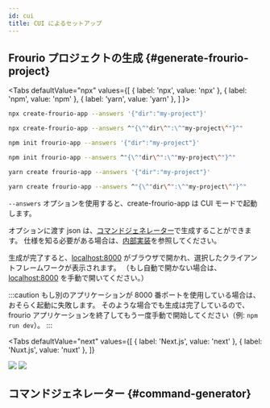 ```yaml
---
id: cui
title: CUI によるセットアップ
---
```



## Frourio プロジェクトの生成 {#generate-frourio-project}

<Tabs
  defaultValue="npx"
  values={[
    { label: 'npx', value: 'npx' },
    { label: 'npm', value: 'npm' },
    { label: 'yarn', value: 'yarn' },
  ]
}>
<TabItem value="npx">

```sh title='Shell'
npx create-frourio-app --answers '{"dir":"my-project"}'
```

```sh title='Command Prompt'
npx create-frourio-app --answers ^"{\^"dir\^":\^"my-project\^"}^"
```

</TabItem>
<TabItem value="npm">

```sh title='Shell'
npm init frourio-app --answers '{"dir":"my-project"}'
```

```sh title='Command Prompt'
npm init frourio-app --answers ^"{\^"dir\^":\^"my-project\^"}^"
```

</TabItem>
<TabItem value="yarn">

```sh title='Shell'
yarn create frourio-app --answers '{"dir":"my-project"}'
```

```sh title='Command Prompt'
yarn create frourio-app --answers ^"{\^"dir\^":\^"my-project\^"}^"
```

</TabItem>
</Tabs>

`--answers` オプションを使用すると、create-frourio-app は CUI モードで起動します。

オプションに渡す json は、[コマンドジェネレーター](#command-generator)で生成することができます。
仕様を知る必要がある場合は、[内部実装](https://github.com/frouriojs/create-frourio-app/blob/main/server/common/prompts.ts)を参照してください。

生成が完了すると、[localhost:8000](http://localhost:8000) がブラウザで開かれ、選択したクライアントフレームワークが表示されます。
（もし自動で開かない場合は、[localhost:8000](http://localhost:8000) を手動で開いてください。）

:::caution
もし別のアプリケーションが 8000 番ポートを使用している場合は、おそらく起動に失敗します。
そのような場合でも生成は完了しているので、frourio アプリケーションを終了してもう一度手動で開始してください（例: `npm run dev`）。
:::

<Tabs
  defaultValue="next"
  values={[
    { label: 'Next.js', value: 'next' },
    { label: 'Nuxt.js', value: 'nuxt' },
  ]}
>
  <TabItem value="next">
    <BrowserWindow url="http://localhost:8000">
      <img src="/img/docs/cfa-done-next.png" />
    </BrowserWindow>
  </TabItem>
  <TabItem value="nuxt">
    <BrowserWindow url="http://localhost:8000">
      <img src="/img/docs/cfa-done-nuxt.png" />
    </BrowserWindow>
  </TabItem>
</Tabs>

## コマンドジェネレーター {#command-generator}

<CFA />

